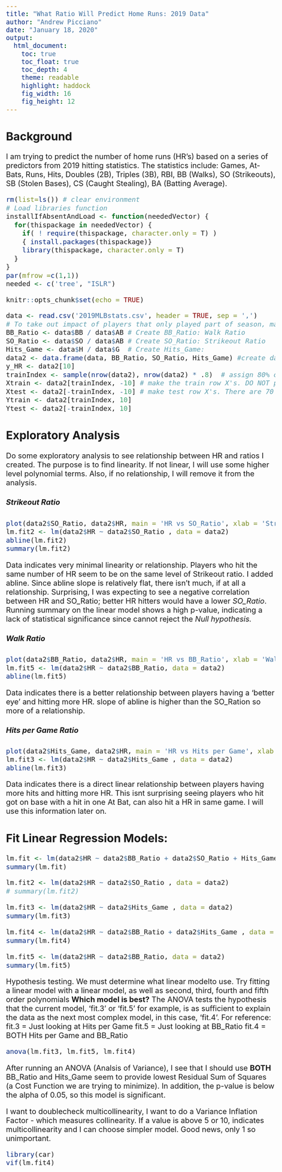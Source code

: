 ---
title: "What Ratio Will Predict Home Runs: 2019 Data"
author: "Andrew Picciano"
date: "January 18, 2020"
output:
  html_document:
    toc: true
    toc_float: true
    toc_depth: 4
    theme: readable
    highlight: haddock
    fig_width: 16
    fig_height: 12
---

<style type="text/css">

body{ /* Normal  */
      font-size: 20px;
}

code.r{ /* Code block */
    font-size: 18px;
}
</style>

## Background

I am trying to predict the number of home runs (HR's) based on a series of predictors from 2019 hitting statistics. The statistics include: Games, At-Bats, Runs, Hits, Doubles (2B), Triples (3B), RBI, BB (Walks), SO (Strikeouts), SB (Stolen Bases), CS (Caught Stealing), BA (Batting Average).

```{r}
rm(list=ls()) # clear environment
# Load libraries function
installIfAbsentAndLoad <- function(neededVector) {
  for(thispackage in neededVector) {
    if( ! require(thispackage, character.only = T) )
    { install.packages(thispackage)}
    library(thispackage, character.only = T)
  }
}
par(mfrow =c(1,1))
needed <- c('tree', "ISLR")
```

```{r setup, include=FALSE}
knitr::opts_chunk$set(echo = TRUE)
```

```{r echo=TRUE,message=FALSE, warning=FALSE}
data <- read.csv('2019MLBstats.csv', header = TRUE, sep = ',')
# To take out impact of players that only played part of season, make ratios of BB, SO, Hits on a per game or per at bat level
BB_Ratio <- data$BB / data$AB # Create BB_Ratio: Walk Ratio
SO_Ratio <- data$SO / data$AB # Create SO_Ratio: Strikeout Ratio 
Hits_Game <- data$H / data$G  # Create Hits_Game: 
data2 <- data.frame(data, BB_Ratio, SO_Ratio, Hits_Game) #create dataframe with new calculations
y_HR <- data2[10]
trainIndex <- sample(nrow(data2), nrow(data2) * .8)  # assign 80% of rows to get train rows
Xtrain <- data2[trainIndex, -10] # make the train row X's. DO NOT pull in the HR column since trying to predict it
Xtest <- data2[-trainIndex, -10] # make test row X's. There are 70 rows since taking 20% of rows
Ytrain <- data2[trainIndex, 10] 
Ytest <- data2[-trainIndex, 10] 
```

## Exploratory Analysis

Do some exploratory analysis to see relationship between HR and ratios I created. The purpose is to find linearity. If not linear, I will use some higher level polynomial terms. Also, if no relationship, I will remove it from the analysis.

##### Strikeout Ratio

```{r echo=TRUE}
plot(data2$SO_Ratio, data2$HR, main = 'HR vs SO_Ratio', xlab = 'Strikeout Ratio', ylab = 'Home Runs')
lm.fit2 <- lm(data2$HR ~ data2$SO_Ratio , data = data2)
abline(lm.fit2)
summary(lm.fit2)
```

Data indicates very minimal linearity or relationship. Players who hit the same number of HR seem to be on the same level of Strikeout ratio. I added abline. Since abline slope is relatively flat, there isn't much, if at all a relationship. Surprising, I was expecting to see a negative correlation between HR and SO_Ratio; better HR hitters would have a lower *SO_Ratio*. Running summary on the linear model shows a high p-value, indicating a lack of statistical significance since cannot reject the *Null hypothesis.*

##### Walk Ratio

```{r}
plot(data2$BB_Ratio, data2$HR, main = 'HR vs BB_Ratio', xlab = 'Walk Ratio', ylab = 'Home Runs')
lm.fit5 <- lm(data2$HR ~ data2$BB_Ratio, data = data2)
abline(lm.fit5)
```
Data indicates there is a better relationship between players having a 'better eye' and hitting more HR. slope of abline is higher than the SO_Ration so more of a relationship.

##### Hits per Game Ratio
```{r}
plot(data2$Hits_Game, data2$HR, main = 'HR vs Hits per Game', xlab = 'Hits Per Game', ylab = 'Home Runs')
lm.fit3 <- lm(data2$HR ~ data2$Hits_Game , data = data2)
abline(lm.fit3)

```
Data indicates there is a direct linear relationship between players having more hits and hitting more HR. This isnt surprising seeing players who hit got on base with a hit in one At Bat, can also hit a HR in same game. I will use this information later on.

## Fit Linear Regression Models:
```{r echo=FALSE,message=FALSE, warning=FALSE}
lm.fit <- lm(data2$HR ~ data2$BB_Ratio + data2$SO_Ratio + Hits_Game, data = data2)
summary(lm.fit)
```

```{r}
lm.fit2 <- lm(data2$HR ~ data2$SO_Ratio , data = data2)
# summary(lm.fit2)

lm.fit3 <- lm(data2$HR ~ data2$Hits_Game , data = data2)
summary(lm.fit3)

lm.fit4 <- lm(data2$HR ~ data2$BB_Ratio + data2$Hits_Game , data = data2)
summary(lm.fit4)

lm.fit5 <- lm(data2$HR ~ data2$BB_Ratio, data = data2)
summary(lm.fit5)
```

Hypothesis testing. We must determine what linear modelto use.
Try fitting a linear model with a linear model, as well as second, third, fourth and fifth order polynomials
**Which model is best?**
The ANOVA tests the hypothesis that the current model, 'fit.3' or 'fit.5' for example, is as sufficient to explain the data as the next most complex model, in this case, 'fit.4'. For reference:
fit.3 = Just looking at Hits per Game
fit.5 = Just looking at BB_Ratio
fit.4 = BOTH Hits per Game and BB_Ratio

```{r}

anova(lm.fit3, lm.fit5, lm.fit4)
```


After running an ANOVA (Analsis of Variance), I see that I should use **BOTH** BB_Ratio and Hits_Game seem to provide lowest Residual Sum of Squares (a Cost Function we are trying to minimize). In addition, the p-value is below the alpha of 0.05, so this model is significant. 

I want to doublecheck multicollinearity, I want to do a Variance Inflation Factor - which measures collinearity. If a value is above 5 or 10, indicates multicollinearity and I can choose simpler model.
Good news, only 1 so unimportant.

```{r}

library(car)
vif(lm.fit4)
```



